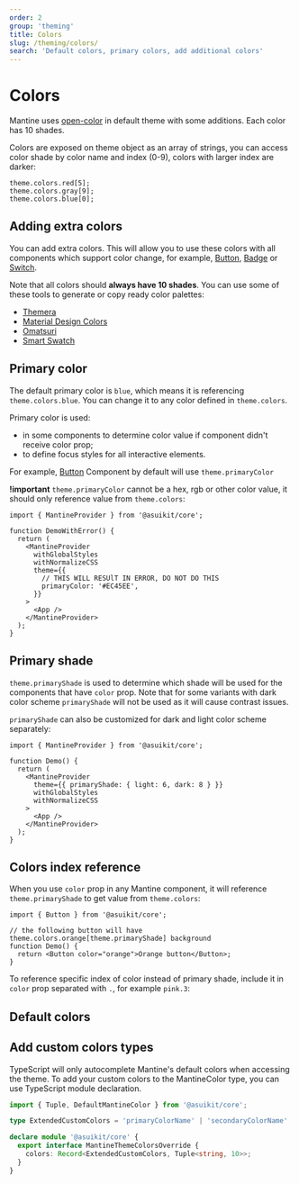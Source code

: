 ```yaml
---
order: 2
group: 'theming'
title: Colors
slug: /theming/colors/
search: 'Default colors, primary colors, add additional colors'
---
```



# Colors

Mantine uses [open-color](https://yeun.github.io/open-color/) in default theme with some additions.
Each color has 10 shades.

Colors are exposed on theme object as an array of strings,
you can access color shade by color name and index (0-9), colors with larger index are darker:

```tsx
theme.colors.red[5];
theme.colors.gray[9];
theme.colors.blue[0];
```

## Adding extra colors

You can add extra colors. This will allow you to use these colors with all components which support color change,
for example, [Button](/core/button/), [Badge](/core/badge/) or [Switch](/core/switch/).

Note that all colors should **always have 10 shades**.
You can use some of these tools to generate or copy ready color palettes:

- [Themera](https://themera.vercel.app/)
- [Material Design Colors](https://www.materialui.co/colors)
- [Omatsuri](https://omatsuri.app/color-shades-generator)
- [Smart Swatch](https://smart-swatch.netlify.app/)

<Demo data={ThemeDemos.themeColorsExtend} />

## Primary color

The default primary color is `blue`, which means it is referencing `theme.colors.blue`.
You can change it to any color defined in `theme.colors`.

Primary color is used:

- in some components to determine color value if component didn't receive color prop;
- to define focus styles for all interactive elements.

For example, [Button](/core/button/) Component by default will use `theme.primaryColor`

<Demo data={ThemeDemos.primaryColor} />

**!important** `theme.primaryColor` cannot be a hex, rgb or other color value,
it should only reference value from `theme.colors`:

```tsx
import { MantineProvider } from '@asuikit/core';

function DemoWithError() {
  return (
    <MantineProvider
      withGlobalStyles
      withNormalizeCSS
      theme={{
        // THIS WILL RESUlT IN ERROR, DO NOT DO THIS
        primaryColor: '#EC45EE',
      }}
    >
      <App />
    </MantineProvider>
  );
}
```

## Primary shade

`theme.primaryShade` is used to determine which shade will be used for the components that have `color` prop.
Note that for some variants with dark color scheme `primaryShade` will not be used as it will cause contrast issues.

<Demo data={ThemeDemos.primaryShade} />

`primaryShade` can also be customized for dark and light color scheme separately:

```tsx
import { MantineProvider } from '@asuikit/core';

function Demo() {
  return (
    <MantineProvider
      theme={{ primaryShade: { light: 6, dark: 8 } }}
      withGlobalStyles
      withNormalizeCSS
    >
      <App />
    </MantineProvider>
  );
}
```

## Colors index reference

When you use `color` prop in any Mantine component, it will reference `theme.primaryShade` to get
value from `theme.colors`:

```tsx
import { Button } from '@asuikit/core';

// the following button will have theme.colors.orange[theme.primaryShade] background
function Demo() {
  return <Button color="orange">Orange button</Button>;
}
```

To reference specific index of color instead of primary shade, include it in `color` prop
separated with `.`, for example `pink.3`:

<Demo data={ThemeDemos.colorsIndex} />

## Default colors

<ThemeColors />

## Add custom colors types

TypeScript will only autocomplete Mantine's default colors when accessing the theme. To add your custom colors to the MantineColor type, you can use TypeScript module declaration.

```ts
import { Tuple, DefaultMantineColor } from '@asuikit/core';

type ExtendedCustomColors = 'primaryColorName' | 'secondaryColorName' | DefaultMantineColor;

declare module '@asuikit/core' {
  export interface MantineThemeColorsOverride {
    colors: Record<ExtendedCustomColors, Tuple<string, 10>>;
  }
}
```
